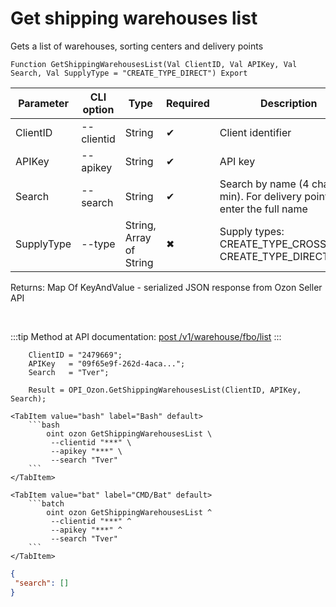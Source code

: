 ﻿---
sidebar_position: 2
---


# Get shipping warehouses list
 Gets a list of warehouses, sorting centers and delivery points



`Function GetShippingWarehousesList(Val ClientID, Val APIKey, Val Search, Val SupplyType = "CREATE_TYPE_DIRECT") Export`

  | Parameter | CLI option | Type | Required | Description |
  |-|-|-|-|-|
  | ClientID | --clientid | String | &#x2714; | Client identifier |
  | APIKey | --apikey | String | &#x2714; | API key |
  | Search | --search | String | &#x2714; | Search by name (4 chars. min). For delivery points enter the full name |
  | SupplyType | --type | String, Array of String | &#x2716; | Supply types: CREATE_TYPE_CROSSDOCK, CREATE_TYPE_DIRECT |

  
  Returns:  Map Of KeyAndValue - serialized JSON response from Ozon Seller API

<br/>

:::tip
Method at API documentation: [post /v1/warehouse/fbo/list](https://docs.ozon.ru/api/seller/#operation/SupplyDraftAPI_DraftGetWarehouseFboList)
:::
<br/>



```bsl title="1C:Enterprise/OneScript code example"
    ClientID = "2479669";
    APIKey   = "09f65e9f-262d-4aca...";
    Search   = "Tver";

    Result = OPI_Ozon.GetShippingWarehousesList(ClientID, APIKey, Search);
```
 

 <Tabs>
  
    <TabItem value="bash" label="Bash" default>
        ```bash
            oint ozon GetShippingWarehousesList \
             --clientid "***" \
             --apikey "***" \
             --search "Tver"
        ```
    </TabItem>
  
    <TabItem value="bat" label="CMD/Bat" default>
        ```batch
            oint ozon GetShippingWarehousesList ^
             --clientid "***" ^
             --apikey "***" ^
             --search "Tver"
        ```
    </TabItem>
</Tabs>


```json title="Result"
{
 "search": []
}
```
